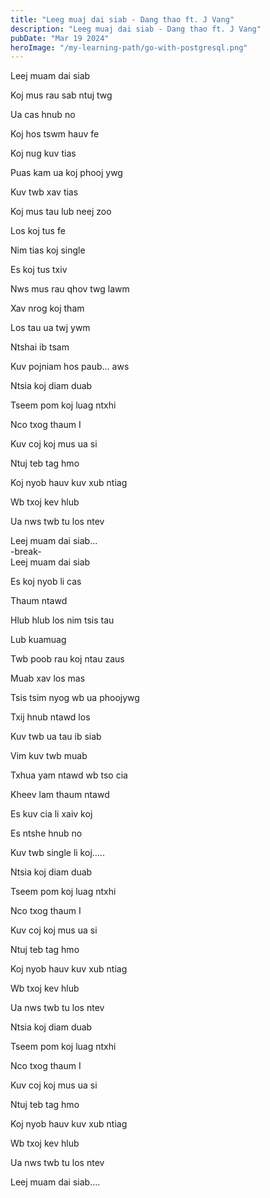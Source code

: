```yaml
---
title: "Leeg muaj dai siab - Dang thao ft. J Vang"
description: "Leeg muaj dai siab - Dang thao ft. J Vang"
pubDate: "Mar 19 2024"
heroImage: "/my-learning-path/go-with-postgresql.png"
---
```


Leej muam dai siab

Koj mus rau sab ntuj twg

Ua cas hnub no

Koj hos tswm hauv fe

Koj nug kuv tias

Puas kam ua koj phooj ywg

Kuv twb xav tias

Koj mus tau lub neej zoo

Los koj tus fe

Nim tias koj single

Es koj tus txiv

Nws mus rau qhov twg lawm

Xav nrog koj tham

Los tau ua twj ywm

Ntshai ib tsam

Kuv pojniam hos paub... aws
<br />

Ntsia koj diam duab

Tseem pom koj luag ntxhi

Nco txog thaum I

Kuv coj koj mus ua si

Ntuj teb tag hmo

Koj nyob hauv kuv xub ntiag

Wb txoj kev hlub

Ua nws twb tu los ntev

Leej muam dai siab...
<br/>
-break-
<br/>
Leej muam dai siab

Es koj nyob li cas

Thaum ntawd

Hlub hlub los nim tsis tau

Lub kuamuag

Twb poob rau koj ntau zaus

Muab xav los mas

Tsis tsim nyog wb ua phoojywg

Txij hnub ntawd los

Kuv twb ua tau ib siab

Vim kuv twb muab

Txhua yam ntawd wb tso cia

Kheev lam thaum ntawd

Es kuv cia li xaiv koj

Es ntshe hnub no

Kuv twb single li koj…..
<br/>

Ntsia koj diam duab

Tseem pom koj luag ntxhi

Nco txog thaum I

Kuv coj koj mus ua si

Ntuj teb tag hmo

Koj nyob hauv kuv xub ntiag

Wb txoj kev hlub

Ua nws twb tu los ntev

Ntsia koj diam duab

Tseem pom koj luag ntxhi

Nco txog thaum I

Kuv coj koj mus ua si

Ntuj teb tag hmo

Koj nyob hauv kuv xub ntiag

Wb txoj kev hlub

Ua nws twb tu los ntev

Leej muam dai siab….